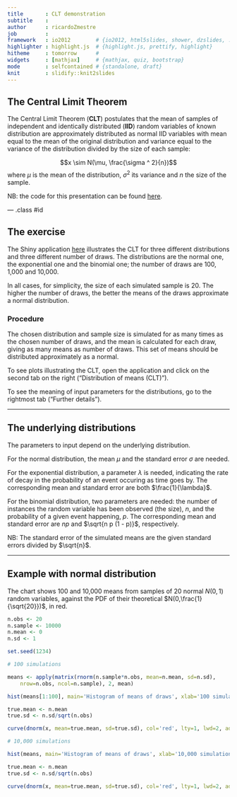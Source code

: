 ```yaml
---
title       : CLT demonstration
subtitle    : 
author      : ricardoZmestre
job         : 
framework   : io2012        # {io2012, html5slides, shower, dzslides, ...}
highlighter : highlight.js  # {highlight.js, prettify, highlight}
hitheme     : tomorrow      # 
widgets     : [mathjax]     # {mathjax, quiz, bootstrap}
mode        : selfcontained # {standalone, draft}
knit        : slidify::knit2slides
---
```


## The Central Limit Theorem

The Central Limit Theorem (**CLT**) postulates that the mean of samples of independent and identically distributed (**IID**) random variables of known distribution are approximately distributed as normal IID variables with mean equal to the mean of the original distribution and variance equal to the variance of the distribution divided by the size of each sample: 

$$x \sim N(\mu, \frac{\sigma ^ 2}{n})$$
where $\mu$ is the mean of the distribution, $\sigma ^ 2$ its variance and $n$ the size of the sample.

NB: the code for this presentation can be found [here](https://github.com/ricardoZmestre/CLTslides).

--- .class #id 

## The exercise

The Shiny application [here](https://ricardozmestre.shinyapps.io/clt1) illustrates the CLT for three different distributions and three different number of draws. The distributions are the normal one, the exponential one and the binomial one; the number of draws are 100, 1,000 and 10,000.

In all cases, for simplicity, the size of each simulated sample is 20. The higher the number of draws, the better the means of the draws approximate a normal distribution.

### Procedure

The chosen distribution and sample size is simulated for as many times as the chosen number of draws, and the mean is calculated for each draw, giving as many means as number of draws. This set of means should be distributed approximately as a normal.

To see plots illustrating the CLT, open the application and click on the second tab on the right ("Distribution of means (CLT)").

To see the meaning of input parameters for the distributions, go to the rightmost tab ("Further details").

---

## The underlying distributions

The parameters to input depend on the underlying distribution.

For the normal distribution, the mean $\mu$ and the standard error $\sigma$ are needed.

For the exponential distribution, a parameter $\lambda$ is needed, indicating the rate of decay in the probability of an event occuring as time goes by. The corresponding mean and standard error are both $\frac{1}{\lambda}$.

For the binomial distribution, two parameters are needed: the number of instances the random variable has been observed (the size), $n$, and the probability of a given event happening, $p$. The corresponding mean and standard error are $n p$ and $\sqrt{n p (1 - p)}$, respectively.

NB: The standard error of the simulated means are the given standard errors divided by $\sqrt{n}$.

---

## Example with normal distribution 

The chart shows 100 and 10,000 means from samples of 20 normal $N(0,1)$ random variables, against the PDF of their theoretical $N(0,\frac{1}{\sqrt{20}})$, in red.

```r

n.obs <- 20
n.sample <- 10000
n.mean <- 0
n.sd <- 1

set.seed(1234)

# 100 simulations

means <- apply(matrix(rnorm(n.sample*n.obs, mean=n.mean, sd=n.sd),
    nrow=n.obs, ncol=n.sample), 2, mean)

hist(means[1:100], main='Histogram of means of draws', xlab='100 simulations', prob=TRUE)

true.mean <- n.mean
true.sd <- n.sd/sqrt(n.obs)

curve(dnorm(x, mean=true.mean, sd=true.sd), col='red', lty=1, lwd=2, add=TRUE)

# 10,000 simulations

hist(means, main='Histogram of means of draws', xlab='10,000 simulations', prob=TRUE)

true.mean <- n.mean
true.sd <- n.sd/sqrt(n.obs)

curve(dnorm(x, mean=true.mean, sd=true.sd), col='red', lty=1, lwd=2, add=TRUE)

```


